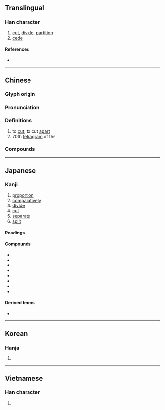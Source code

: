 {{character info/new}}
==Translingual==

===Han character===
{{Han char|rn=18|rad=刀|as=10|sn=12|four=32600|canj=JRLN|ids=⿰害刂}}

# [[cut]], [[divide]], [[partition]]
# [[cede]]

====References====
* {{Han ref|kx=0142.320|dkj=02112|dj=0323.040|hdz=10351.070|uh=5272|ud=21106|bh=B3CE|bd=46030}}

----

==Chinese==
{{zh-forms}}

===Glyph origin===
{{Han etym}}

===Pronunciation===
{{zh-pron
|m=gē
|m-s=
|c=got3
|c-t=
|g=
|h=pfs=kot
|j=
|md=
|mn=koah/kat
|mn_note=koah - vernacular; kat - literary
|mn-t=
|w=
|x=
|mc=y
|oc=y
|cat=
}}

===Definitions===
{{zh-hanzi}}

# to [[cut]]; to cut [[apart]]
# 70th [[tetragram]] of the {{w|Taixuanjing}}

===Compounds===
{{zh-der|分割|收割|切割|割斷|割捨|割裂|宰割|閹割|交割|割據|割接|割禮|割草|割讓|不可分割|任人宰割|餘割|分割區|切割機|割價|割傷|割包|割包皮|割取|割和青|割地|割棄|割捆機|割曬機|割漆|割炬|割愛|割禾|割禾青|割線|割股療親|割膠|割脈|割草機|割袍斷義|割除|割頸|割雞焉用牛刀|雙曲餘割|封建割據|心如刀割|忍痛割愛|收割機|收割者|正割|氣割|氧割|聯合收割機|臠割|自割|鉛刀一割|難割難捨|黃金分割|割臂之盟|割掉|割肚牽腸|割接法|割蜜|割切|割尾巴|割席|割治}}

{{zh-cat|Elementary}}

----

==Japanese==

===Kanji===
{{ja-kanji|grade=6|rs=刀10}}

# [[proportion]]
# [[comparatively]]
# [[divide]]
# [[cut]]
# [[separate]]
# [[split]]

====Readings====
{{ja-readings
|goon=かち
|kanon=かつ
|kun=さ-く, わ-る, わ-れる, わり-
}}

====Compounds====
* {{ja-r|割愛|かつあい}}
* {{ja-r|割拠|かっきょ}}
* {{ja-r|割譲|かつじょう}}
* {{ja-r|割腹|かっぷく}}
* {{ja-r|割烹|かっぽう}}
* {{ja-r|割合|わりあい}}
* {{ja-r|割引|わりびき}}
* {{ja-r|割り箸|わりばし}}

====Derived terms====
* {{ja-r|割る|わる}}

----

==Korean==

===Hanja===
{{ko-hanja|hangeul=할|rv=hal|mr=hal|y=hal|eumhun=[[베다|벨]]|ehrv=bel|ehmr=pel}}

# {{defn|lang=ko|sort=刀10}}

----

==Vietnamese==

===Han character===
{{vi-hantu|[[cát]], [[cắt]], [[xắt]]|rs=刀10}}

# {{defn|lang=vi|sort=刀10}}